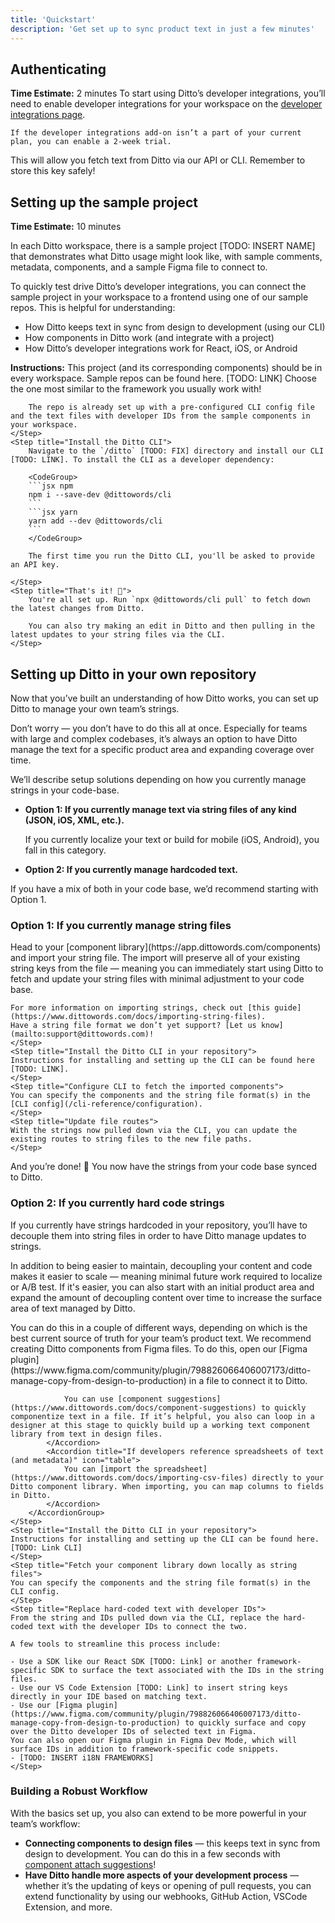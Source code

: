 ```yaml
---
title: 'Quickstart'
description: 'Get set up to sync product text in just a few minutes'
---
```


## Authenticating

**Time Estimate:** 2 minutes
<Steps>
  <Step title="Enable developer integrations">
    To start using Ditto’s developer integrations, you’ll need to enable developer integrations for your workspace on the [developer integrations page](https://app.dittowords.com/account/devtools). 
    
    If the developer integrations add-on isn’t a part of your current plan, you can enable a 2-week trial. 
  </Step>
  <Step title="Generate an API key">
    This will allow you fetch text from Ditto via our API or CLI. Remember to store this key safely! 
  </Step>
</Steps>

## Setting up the sample project

**Time Estimate:** 10 minutes

In each Ditto workspace, there is a sample project [TODO: INSERT NAME] that demonstrates what Ditto usage might look like, with sample comments, metadata, components, and a sample Figma file to connect to. 

To quickly test drive Ditto’s developer integrations, you can connect the sample project in your workspace to a frontend using one of our sample repos. This is helpful for understanding: 

- How Ditto keeps text in sync from design to development (using our CLI)
- How components in Ditto work (and integrate with a project)
- How Ditto’s developer integrations work for React, iOS, or Android

**Instructions:** 
<Steps>
    <Step title="Navigate to the sample project">
        This project (and its corresponding components) should be in every workspace. 
    </Step>
    <Step title="Duplicate one of sample repos.">
        Sample repos can be found here. [TODO: LINK] Choose the one most similar to the framework you usually work with!

        The repo is already set up with a pre-configured CLI config file and the text files with developer IDs from the sample components in your workspace.
    </Step>
    <Step title="Install the Ditto CLI">
        Navigate to the `/ditto` [TODO: FIX] directory and install our CLI [TODO: LINK]. To install the CLI as a developer dependency:
        
        <CodeGroup>
        ```jsx npm
        npm i --save-dev @dittowords/cli
        ```
        ```jsx yarn
        yarn add --dev @dittowords/cli
        ```
        </CodeGroup>

        The first time you run the Ditto CLI, you'll be asked to provide an API key. 

    </Step>
    <Step title="That's it! 🎉">
        You're all set up. Run `npx @dittowords/cli pull` to fetch down the latest changes from Ditto. 
        
        You can also try making an edit in Ditto and then pulling in the latest updates to your string files via the CLI. 
    </Step>
</Steps>

## Setting up Ditto in your own repository

Now that you’ve built an understanding of how Ditto works, you can set up Ditto to manage your own team’s strings. 

Don’t worry — you don’t have to do this all at once. Especially for teams with large and complex codebases, it’s always an option to have Ditto manage the text for a specific product area and expanding coverage over time. 

We’ll describe setup solutions depending on how you currently manage strings in your code-base. 

- **Option 1: If you currently manage text via string files of any kind (JSON, iOS, XML, etc.).**
    
    If you currently localize your text or build for mobile (iOS, Android), you fall in this category.
- **Option 2: If you currently manage hardcoded text.**

If you have a mix of both in your code base, we’d recommend starting with Option 1. 

### Option 1: If you currently manage string files
<Steps>
    <Step title="Import your string file(s) to your Ditto component library">
    Head to your [component library](https://app.dittowords.com/components) and import your string file. 
    The import will preserve all of your existing string keys from the file — meaning you can immediately start using Ditto to fetch and update your string files with minimal adjustment to your code base. 
    
    For more information on importing strings, check out [this guide](https://www.dittowords.com/docs/importing-string-files). 
    Have a string file format we don’t yet support? [Let us know](mailto:support@dittowords.com)! 
    </Step>
    <Step title="Install the Ditto CLI in your repository">
    Instructions for installing and setting up the CLI can be found here [TODO: LINK]. 
    </Step>
    <Step title="Configure CLI to fetch the imported components">  
    You can specify the components and the string file format(s) in the [CLI config](/cli-reference/configuration). 
    </Step>
    <Step title="Update file routes">  
    With the strings now pulled down via the CLI, you can update the existing routes to string files to the new file paths. 
    </Step>
</Steps>
And you’re done! 🎉 You now have the strings from your code base synced to Ditto. 

### Option 2: If you currently hard code strings

If you currently have strings hardcoded in your repository, you’ll have to decouple them into string files in order to have Ditto manage updates to strings. 

In addition to being easier to maintain, decoupling your content and code makes it easier to scale — meaning minimal future work required to localize or A/B test. 
If it's easier, you can also start with an initial product area and expand the amount of decoupling content over time to increase the surface area of text managed by Ditto. 

<Steps>
    <Step title="Create components for strings">
        You can do this in a couple of different ways, depending on which is the best current source of truth for your team’s product text. 
        <AccordionGroup>
            <Accordion title="If developers reference product text in design files" icon="figma">
                We recommend creating Ditto components from Figma files. To do this, open our [Figma plugin](https://www.figma.com/community/plugin/798826066406007173/ditto-manage-copy-from-design-to-production) in a file to connect it to Ditto. 
                
                You can use [component suggestions](https://www.dittowords.com/docs/component-suggestions) to quickly componentize text in a file. If it’s helpful, you also can loop in a designer at this stage to quickly build up a working text component library from text in design files.
            </Accordion>
            <Accordion title="If developers reference spreadsheets of text (and metadata)" icon="table">
                You can [import the spreadsheet](https://www.dittowords.com/docs/importing-csv-files) directly to your Ditto component library. When importing, you can map columns to fields in Ditto.
            </Accordion>
        </AccordionGroup>
    </Step>
    <Step title="Install the Ditto CLI in your repository">
    Instructions for installing and setting up the CLI can be found here. [TODO: Link CLI]
    </Step>
    <Step title="Fetch your component library down locally as string files">
    You can specify the components and the string file format(s) in the CLI config. 
    </Step>
    <Step title="Replace hard-coded text with developer IDs"> 
    From the string and IDs pulled down via the CLI, replace the hard-coded text with the developer IDs to connect the two. 
    
    A few tools to streamline this process include:
    
    - Use a SDK like our React SDK [TODO: Link] or another framework-specific SDK to surface the text associated with the IDs in the string files.
    - Use our VS Code Extension [TODO: Link] to insert string keys directly in your IDE based on matching text.
    - Use our [Figma plugin](https://www.figma.com/community/plugin/798826066406007173/ditto-manage-copy-from-design-to-production) to quickly surface and copy over the Ditto developer IDs of selected text in Figma. 
    You can also open our Figma plugin in Figma Dev Mode, which will surface IDs in addition to framework-specific code snippets.
    - [TODO: INSERT i18N FRAMEWORKS]
    </Step>
</Steps>

### Building a Robust Workflow

With the basics set up, you also can extend to be more powerful in your team’s workflow:

- **Connecting components to design files** — this keeps text in sync from design to development. You can do this in a few seconds with [component attach suggestions](https://www.dittowords.com/docs/what-is-ditto)!
- **Have Ditto handle more aspects of your development process** — whether it’s the updating of keys or opening of pull requests, you can extend functionality by using our webhooks, GitHub Action, VSCode Extension, and more.